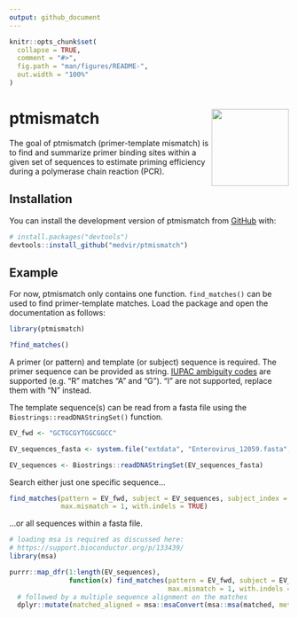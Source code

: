 ```yaml
---
output: github_document
---
```


<!-- README.md is generated from README.Rmd. Please edit that file -->

```r
knitr::opts_chunk$set(
  collapse = TRUE,
  comment = "#>",
  fig.path = "man/figures/README-",
  out.width = "100%"
)
```

# ptmismatch <img src='man/figures/logo.png' align="right" height="139" />

<!-- badges: start -->
<!-- badges: end -->

The goal of ptmismatch (primer-template mismatch) is to find and summarize primer binding sites within
a given set of sequences to estimate priming efficiency during a
polymerase chain reaction (PCR).

## Installation

You can install the development version of ptmismatch from [GitHub](https://github.com/) with:

``` r
# install.packages("devtools")
devtools::install_github("medvir/ptmismatch")
```

## Example

For now, ptmismatch only contains one function. `find_matches()` can be used to
find primer-template matches. Load the package and open the documentation as follows:

```r

library(ptmismatch)

?find_matches()

```

A primer (or pattern) and template (or subject) sequence is required. The primer sequence can 
be provided as string. [IUPAC ambiguity codes](https://www.bioinformatics.org/sms/iupac.html) 
are supported (e.g. "R" matches "A" and "G"). "I" are not supported, replace them with "N" instead.  

The template sequence(s) can be read from a fasta file using the `Biostrings::readDNAStringSet()` 
function.

```r
EV_fwd <- "GCTGCGYTGGCGGCC"

EV_sequences_fasta <- system.file("extdata", "Enterovirus_12059.fasta", package="ptmismatch")

EV_sequences <- Biostrings::readDNAStringSet(EV_sequences_fasta)
```

Search either just one specific sequence...

```r
find_matches(pattern = EV_fwd, subject = EV_sequences, subject_index = 1,
             max.mismatch = 1, with.indels = TRUE)
```

...or all sequences within a fasta file.

```r
# loading msa is required as discussed here:
# https://support.bioconductor.org/p/133439/
library(msa)

purrr::map_dfr(1:length(EV_sequences),
               function(x) find_matches(pattern = EV_fwd, subject = EV_sequences, subject_index = x,
                                        max.mismatch = 1, with.indels = TRUE)) %>%
  # followed by a multiple sequence alignment on the matches
  dplyr::mutate(matched_aligned = msa::msaConvert(msa::msa(matched, method = "ClustalOmega", type = "dna", order = "input"))$seq)
```
